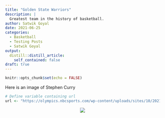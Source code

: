 ```yaml
---
title: "Golden State Warriors"
description: |
  Greatest team in the history of basketball.
author: Satwik Goyal
date: 2021-06-25
categories:
  - Basketball
  - Testing Posts
  - Satwik Goyal
output:
  distill::distill_article:
    self_contained: false
draft: true
---
```



```r
knitr::opts_chunk$set(echo = FALSE)
```

Here is an image of Stephen Curry

```r
# Define variable containing url
url <- "https://olympics.nbcsports.com/wp-content/uploads/sites/10/2021/06/GettyImages-1232315431-e1624368065792.jpg?w=564"
```
<center><img src="`r url`"></center>


